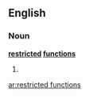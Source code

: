 ==English==

===Noun===
'''[[restricted]] [[function]]s'''

# {{plural of|[[restricted function]]}}

[[ar:restricted functions]]